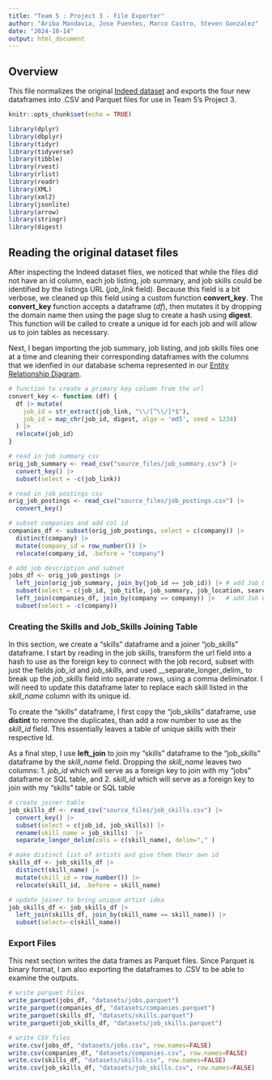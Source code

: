 ```yaml
---
title: "Team 5 : Project 3 - File Exporter"
author: "Ariba Mandavia, Jose Fuentes, Marco Castro, Steven Gonzalez"
date: "2024-10-14"
output: html_document
---
```


## Overview 
This file normalizes the original [Indeed dataset](https://www.kaggle.com/datasets/asaniczka/data-science-job-postings-and-skills) and exports the four new dataframes into .CSV and Parquet files for use in Team 5's Project 3.

```r
knitr::opts_chunk$set(echo = TRUE)

library(dplyr)
library(dbplyr)
library(tidyr)
library(tidyverse)
library(tibble)
library(rvest)
library(rlist)
library(readr)
library(XML)
library(xml2)
library(jsonlite)
library(arrow)
library(stringr)
library(digest)
```

## Reading the original dataset files

After inspecting the Indeed dataset files, we noticed that while the files did not have an id column, each job listing, job summary, and job skills could be identified by the listings URL (_job_link_ field). Because this field is a bit verbose, we cleaned up this field using a custom function __convert_key__. The __convert_key__ function accepts a dataframe (_df_), then mutates it by dropping the domain name then using the page slug to create a hash using __digest__. This function will be called to create a unique id for each job and will allow us to join tables as necessary.

Next, I began importing the  job summary, job listing, and job skills files one at a time and cleaning their corresponding dataframes with the columns that we idenfied in our database schema represented in our [Entity Relationship Diagram](https://miro.com/app/board/uXjVLPb_3f0=/).

```r

# function to create a primary key column from the url
convert_key <- function (df) {
  df |> mutate(
    job_id = str_extract(job_link, "\\/[^\\/]*$"),
    job_id = map_chr(job_id, digest, algo = 'md5', seed = 1234)
  ) |>
  relocate(job_id)
}

# read in job summary csv
orig_job_summary <- read_csv("source_files/job_summary.csv") |>
  convert_key() |>
  subset(select = -c(job_link))

# read in job postings csv
orig_job_postings <- read_csv("source_files/job_postings.csv") |>
  convert_key()

# subset companies and add col id  
companies_df <- subset(orig_job_postings, select = c(company)) |>
  distinct(company) |>
  mutate(company_id = row_number()) |>
  relocate(company_id, .before = "company") 

# add job description and subset
jobs_df <- orig_job_postings |> 
  left_join(orig_job_summary, join_by(job_id == job_id)) |> # add Job Description
  subset(select = c(job_id, job_title, job_summary, job_location, search_position, job_level, job_type, company)) |>
  left_join(companies_df, join_by(company == company)) |>   # add Job Company field
  subset(select = -c(company))

```

### Creating the Skills and Job_Skills Joining Table

In this section, we create a "skills" dataframe and a joiner "job_skills" dataframe. I start by reading in the job skills, transform the url field into a hash to use as the foreign key to connect with the job record, subset with just the fields _job_id_ and _job_skills_, and used __separate_longer_delim_ to break up the _job_skills_ field into separate rows, using a comma deliminator. I will need to update this dataframe later to replace each skill listed in the _skill_name_ column with its unique id. 

To create the "skills" dataframe, I first copy the "job_skills" dataframe, use __distint__ to remove the duplicates, than add a row number to use as the _skill_id_ field. This essentially leaves a table of unique skills with their respective Id.

As a final step, I use __left_join__ to join my "skills" dataframe to the "job_skills" dataframe by the _skill_name_ field. Dropping the _skill_name_ leaves two columns: 
1. _job_id_ which will serve as a foreign key to join with my "jobs" dataframe or SQL table, and
2. _skill_id_ which will serve as a foreign key to join with my "skills" table or SQL table

```r

# create joiner table
job_skills_df <- read_csv("source_files/job_skills.csv") |>
  convert_key() |>
  subset(select = c(job_id, job_skills)) |>
  rename(skill_name = job_skills)  |>
  separate_longer_delim(cols = c(skill_name), delim="," )

# make distinct list of artists and give them their own id
skills_df <- job_skills_df |>
  distinct(skill_name) |>
  mutate(skill_id = row_number()) |>
  relocate(skill_id, .before = skill_name)

# update joiner to bring unique artist idea 
job_skills_df <- job_skills_df |>
  left_join(skills_df, join_by(skill_name == skill_name)) |>
  subset(select=-c(skill_name))
```

### Export Files

This next section writes the data frames as Parquet files. Since Parquet is binary format, I am also exporting the dataframes to .CSV to be able to examine the outputs.

```r
# write parquet files
write_parquet(jobs_df, "datasets/jobs.parquet")
write_parquet(companies_df, "datasets/companies.parquet")
write_parquet(skills_df, "datasets/skills.parquet")
write_parquet(job_skills_df, "datasets/job_skills.parquet")

# write CSV files 
write.csv(jobs_df, "datasets/jobs.csv", row.names=FALSE)
write.csv(companies_df, "datasets/companies.csv", row.names=FALSE)
write.csv(skills_df, "datasets/skills.csv", row.names=FALSE)
write.csv(job_skills_df, "datasets/job_skills.csv", row.names=FALSE)

```


